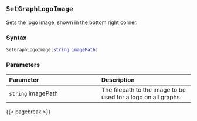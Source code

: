 ## `SetGraphLogoImage`

Sets the logo image\index{images!logos}, shown in the bottom right corner.

### Syntax {-}

``` .lua
SetGraphLogoImage(string imagePath)
```

### Parameters {-}

**Parameter** | **Description**
| :-- | :-- |
`string` imagePath | The filepath to the image to be used for a logo on all graphs.

{{< pagebreak >}}